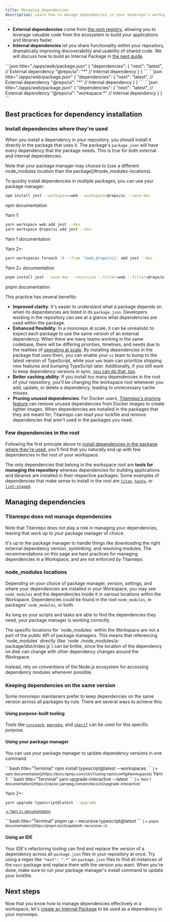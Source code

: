 ```yaml
---
title: Managing dependencies
description: Learn how to manage dependencies in your monorepo's workspace.
---
```



- **External dependencies** come from [the npm registry](https://www.npmjs.com/), allowing you to leverage valuable code from the ecosystem to build your applications and libraries faster.
- **Internal dependencies** let you share functionality within your repository, dramatically improving discoverability and usability of shared code. We will discuss how to build an Internal Package in [the next guide](/repo/docs/crafting-your-repository/creating-an-internal-package).

<PackageManagerTabs>
<Tab>
```json title="./apps/web/package.json"
{
  "dependencies": {
    "next": "latest", // External dependency
    "@repo/ui": "*" // Internal dependency
  }
}
```
</Tab>
<Tab>
```json title="./apps/web/package.json"
{
  "dependencies": {
    "next": "latest", // External dependency
    "@repo/ui": "*" // Internal dependency
  }
}
```
</Tab>
<Tab>
```json title="./apps/web/package.json"
{
  "dependencies": {
    "next": "latest", // External dependency
    "@repo/ui": "workspace:*" // Internal dependency
  }
}
```
</Tab>
</PackageManagerTabs>

## Best practices for dependency installation

### Install dependencies where they're used

When you install a dependency in your repository, you should install it directly in the package that uses it. The package's `package.json` will have every dependency that the package needs. This is true for both external and internal dependencies.

<Callout type="good-to-know">
  Note that your package manager may choose to [use a different node_modules
  location than the package](#node_modules-locations).
</Callout>

To quickly install dependencies in multiple packages, you can use your package manager:

<PackageManagerTabs>
<Tab>

```bash title="Terminal"
npm install jest --workspace=web --workspace=@repo/ui --save-dev
```

<LinkToDocumentation href="https://docs.npmjs.com/cli/v7/using-npm/config#workspace">npm documentation</LinkToDocumentation>
</Tab>

<Tab>
Yarn 1:

```bash title="Terminal"
yarn workspace web add jest --dev
yarn workspace @repo/ui add jest --dev
```

<LinkToDocumentation href="https://classic.yarnpkg.com/en/docs/cli/add">
  Yarn 1 documentation
</LinkToDocumentation>

Yarn 2+:

```bash title="Terminal"
yarn workspaces foreach -R --from '{web,@repo/ui}' add jest --dev
```

<LinkToDocumentation href="https://yarnpkg.com/cli/workspaces/foreach#usage">
  Yarn 2+ documentation
</LinkToDocumentation>
</Tab>

<Tab>

```bash title="Terminal"
pnpm install jest --save-dev --recursive --filter=web --filter=@repo/ui --filter=@repo/web
```

<LinkToDocumentation href="https://pnpm.io/cli/recursive">pnpm documentation</LinkToDocumentation>
</Tab>
</PackageManagerTabs>

This practice has several benefits:

- **Improved clarity**: It's easier to understand what a package depends on when its dependencies are listed in its `package.json`. Developers working in the repository can see at a glance what dependencies are used within the package.
- **Enhanced flexibility**: In a monorepo at scale, it can be unrealistic to expect each package to use the same version of an external dependency. When there are many teams working in the same codebase, there will be differing priorities, timelines, and needs due to the realities of [operating at scale](https://khulnasoft.com/blog/how-to-scale-a-large-codebase). By installing dependencies in the package that uses them, you can enable your `ui` team to bump to the latest version of TypeScript, while your `web` team can prioritize shipping new features and bumping TypeScript later. Additionally, if you still want to keep dependency versions in sync, [you can do that, too](/repo/docs/crafting-your-repository/managing-dependencies#keeping-dependencies-on-the-same-version).
- **Better caching ability**: If you install too many dependencies in the root of your repository, you'll be changing the workspace root whenever you add, update, or delete a dependency, leading to unnecessary cache misses.
- **Pruning unused dependencies**: For Docker users, [Titanrepo's pruning feature](/repo/docs/reference/prune) can remove unused dependencies from Docker images to create lighter images. When dependencies are installed in the packages that they are meant for, Titanrepo can read your lockfile and remove dependencies that aren't used in the packages you need.

### Few dependencies in the root

Following the first principle above to [install dependencies in the package where they're used](#install-dependencies-where-theyre-used), you'll find that you naturally end up with few dependencies in the root of your workspace.

The only dependencies that belong in the workspace root are **tools for managing the repository** whereas dependencies for building applications and libraries are installed in their respective packages. Some examples of dependencies that make sense to install in the root are [`titan`](https://www.npmjs.com/package/titan), [`husky`](https://www.npmjs.com/package/husky), or [`lint-staged`](https://www.npmjs.com/package/lint-staged).

## Managing dependencies

### Titanrepo does not manage dependencies

Note that Titanrepo does not play a role in managing your dependencies, leaving that work up to your package manager of choice.

It's up to the package manager to handle things like downloading the right external dependency version, symlinking, and resolving modules. The recommendations on this page are best practices for managing dependencies in a Workspace, and are not enforced by Titanrepo.

### node_modules locations

Depending on your choice of package manager, version, settings, and where your dependencies are installed in your Workspace, you may see `node_modules` and the dependencies inside it in various locations within the Workspace. Dependencies could be found in the root `node_modules`, in packages' `node_modules`, or both.

As long as your scripts and tasks are able to find the dependencies they need, your package manager is working correctly.

<Callout type="info" title="Referencing `node_modules` in your code">
The specific locations for `node_modules` within the Workspace are not a part of the public API of package managers. This means that referencing `node_modules` directly (like `node ./node_modules/a-package/dist/index.js`) can be brittle, since the location of the dependency on disk can change with other dependency changes around the Workspace.

Instead, rely on conventions of the Node.js ecosystem for accessing dependency modules whenever possible.

</Callout>

### Keeping dependencies on the same version

Some monorepo maintainers prefer to keep dependencies on the same version across all packages by rule. There are several ways to achieve this:

#### Using purpose-built tooling

Tools like [`syncpack`](https://www.npmjs.com/package/syncpack), [`manypkg`](https://www.npmjs.com/package/@manypkg/cli), and [`sherif`](https://www.npmjs.com/package/sherif) can be used for this specific purpose.

#### Using your package manager

You can use your package manager to update dependency versions in one command.

<PackageManagerTabs>
<Tab>
```bash title="Terminal"
npm install typescript@latest --workspaces
```
  <small>[→ npm documentation](https://docs.npmjs.com/cli/v7/using-npm/config#workspaces)</small>

</Tab>

<Tab>
Yarn 1:
```bash title="Terminal"
yarn upgrade-interactive --latest
```
<small>[→ Yarn 1 documentation](https://classic.yarnpkg.com/en/docs/cli/upgrade-interactive)</small>

Yarn 2+:

```bash title="Terminal"
yarn upgrade typescript@latest --upgrade
```

<small>[→ Yarn 2+ documentation](https://yarnpkg.com/cli/up)</small>

</Tab>

<Tab>
```bash title="Terminal"
pnpm up --recursive typescript@latest
```
  <small>[→ pnpm documentation](https://pnpm.io/cli/update#--recursive--r)</small>

</Tab>
</PackageManagerTabs>

#### Using an IDE

Your IDE's refactoring tooling can find and replace the version of a dependency across all `package.json` files in your repository at once. Try using a regex like `"next": ".*"` on `package.json` files to find all instances of the `next` package and replace them with the version you want. When you're done, make sure to run your package manager's install command to update your lockfile.

## Next steps

Now that you know how to manage dependencies effectively in a workspace, let's [create an Internal Package](/repo/docs/crafting-your-repository/creating-an-internal-package) to be used as a dependency in your monorepo.
